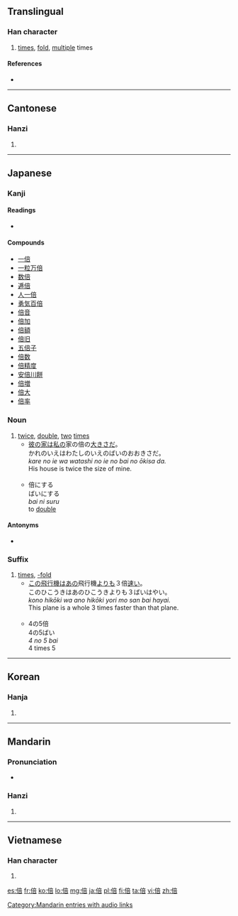 ==Translingual==

===Han character===
{{Han char|rn=9|rad=人|as=08|sn=10|four=2026<sub>1</sub>|canj=人卜廿口 (OYTR)|ids=⿰[[亻]][[咅]]}}

# [[times]], [[fold]], [[multiple]] times

====References====
* {{Han ref|kx=0107.190|dkj=00760|dj=0228.040|hdz=10183.040|uh=500D|ud=20493|bh=ADBF|bd=44479}}

----

==Cantonese==

===Hanzi===
{{yue-hanzi|jyut=[[pui5]]|y=pui5}}

# {{defn|lang=yue|sort=人08}}

----

==Japanese==

===Kanji===
{{ja-kanji|grade=3|rs=人08}}

====Readings====
* {{ja-readings|on=[[ばい]] ([[bai]])|kun=[[そむく]] ([[somuku]]), [[ます]] ([[masu]])}}

====Compounds====
* [[一倍]]
* [[一粒万倍]]
* [[数倍]]
* [[逓倍]]
* [[人一倍]]
* [[勇気百倍]]
* [[倍音]]
* [[倍加]]
* [[倍額]]
* [[倍旧]]
* [[五倍子]]
* [[倍数]]
* [[倍精度]]
* [[安倍川餅]]
* [[倍増]]
* [[倍大]]
* [[倍率]]

===Noun===
{{ja-noun|k|hira=ばい|rom=bai|hidx=はい'}}

# [[twice]], [[double]], [[two]] [[times]]
#* [[彼]]の[[家]]は[[私]]の家の倍の[[大きい|大きさ]]だ。<br>かれのいえはわたしのいえのばいのおおきさだ。<br>''kare no ie wa watashi no ie no bai no ōkisa da.''<br>His house is twice the size of mine.<br><br>
#* 倍にする<br>ばいにする<br>''bai ni suru''<br>to [[double]]

====Antonyms====
* {{term|半||half|tr=はん, han|lang=ja}}

===Suffix===
{{ja-pos|k|suffix|hira=ばい|rom=-bai|hidx=はい'}}

# [[times]], [[-fold]]
#* [[この]][[飛行機]]は[[あの]]飛行機[[より]]も３倍[[速い]]。<br>このひこうきはあのひこうきよりも３ばいはやい。<br>''kono hikōki wa ano hikōki yori mo san bai hayai.''<br>This plane is a whole 3 times faster than that plane.<br><br>
#* 4の5倍<br>4の5ばい<br>''4 no 5 bai''<br>4 times 5
----

==Korean==

===Hanja===
{{ko-hanja|hangeul=[[배]], [[패]]|rv=bae, pae|mr=pae, p'ae}}

# {{defn|lang=ko|sort=人08}}

----

==Mandarin==

===Pronunciation===
* {{audio|zh-bèi.ogg|audio}}

===Hanzi===
{{cmn-hanzi|pin=[[bèi]] ([[bei4]])|wg=pei<sup>4</sup>}}

# {{defn|lang=cmn|sort=人08}}

[[Category:Mandarin entries with audio links]]

----

==Vietnamese==

===Han character===
{{vi-hantu|[[bội]], [[bạu]], [[bậu]], [[bụa]], [[buạ]], [[vội]]|rs=人08}}

# {{defn|lang=vi|sort=人08}}

[[es:倍]]
[[fr:倍]]
[[ko:倍]]
[[lo:倍]]
[[mg:倍]]
[[ja:倍]]
[[pl:倍]]
[[fi:倍]]
[[ta:倍]]
[[vi:倍]]
[[zh:倍]]